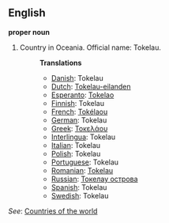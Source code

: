 ==English==

'''proper noun'''

# Country in Oceania. Official name: Tokelau.
#:'''Translations'''
#:*[[Danish]]: Tokelau
#:*[[Dutch]]: [[Tokelau-eilanden]]
#:*[[Esperanto]]: [[Tokelao]]
#:*[[Finnish]]: Tokelau
#:*[[French]]: [[Tokélaou]]
#:*[[German]]: Tokelau
#:*[[Greek]]: [[Τοκελάου]]
#:*[[Interlingua]]: Tokelau
#:*[[Italian]]: Tokelau
#:*[[Polish]]: Tokelau
#:*[[Portuguese]]: Tokelau
#:*[[Romanian]]: [[Tokelau]]
#:*[[Russian]]: [[Токелау острова]]
#:*[[Spanish]]: Tokelau
#:*[[Swedish]]: Tokelau

''See'': [[Countries of the world]]